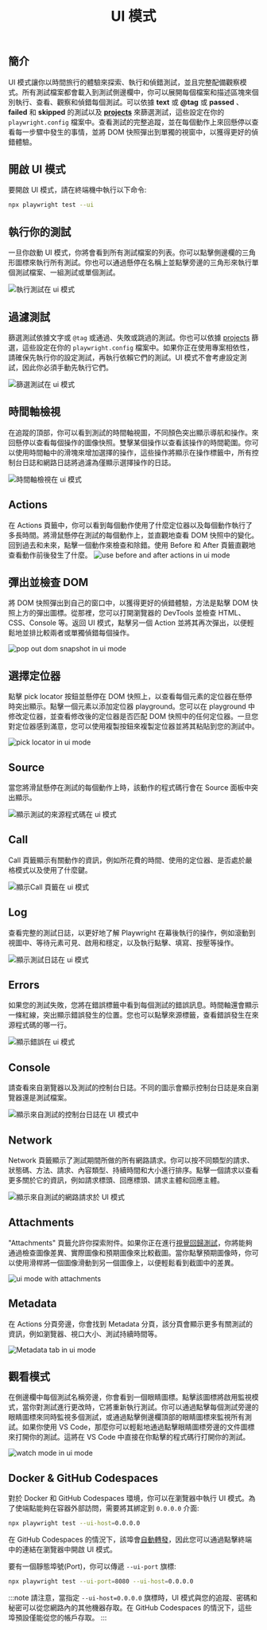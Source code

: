 ﻿---
id: test-ui-mode
title: "UI 模式"
---


## 簡介

UI 模式讓你以時間旅行的體驗來探索、執行和偵錯測試，並且完整配備觀察模式。所有測試檔案都會載入到測試側邊欄中，你可以展開每個檔案和描述區塊來個別執行、查看、觀察和偵錯每個測試。可以依據 **text** 或 **@tag** 或 **passed** 、 **failed** 和 **skipped** 的測試以及 [**projects**](./test-projects) 來篩選測試，這些設定在你的 `playwright.config` 檔案中。查看測試的完整追蹤，並在每個動作上來回懸停以查看每一步驟中發生的事情，並將 DOM 快照彈出到單獨的視窗中，以獲得更好的偵錯體驗。

<LiteYouTube id="d0u6XhXknzU" title="Playwrights UI Mode" />

## 開啟 UI 模式

要開啟 UI 模式，請在終端機中執行以下命令:

```bash
npx playwright test --ui
```

## 執行你的測試

一旦你啟動 UI 模式，你將會看到所有測試檔案的列表。你可以點擊側邊欄的三角形圖標來執行所有測試。你也可以通過懸停在名稱上並點擊旁邊的三角形來執行單個測試檔案、一組測試或單個測試。

![執行測試在 ui 模式](https://github.com/microsoft/playwright/assets/13063165/6b87712f-64a5-4d73-a91d-6562b864712c)

## 過濾測試

篩選測試依據文字或 `@tag` 或通過、失敗或跳過的測試。你也可以依據 [projects](./test-projects) 篩選，這些設定在你的 `playwright.config` 檔案中。如果你正在使用專案相依性，請確保先執行你的設定測試，再執行依賴它們的測試。UI 模式不會考慮設定測試，因此你必須手動先執行它們。

![篩選測試在 ui 模式](https://github.com/microsoft/playwright/assets/13063165/6f05e589-036d-45d5-9078-38134e1261e4)

## 時間軸檢視

在追蹤的頂部，你可以看到測試的時間軸視圖，不同顏色突出顯示導航和操作。來回懸停以查看每個操作的圖像快照。雙擊某個操作以查看該操作的時間範圍。你可以使用時間軸中的滑塊來增加選擇的操作，這些操作將顯示在操作標籤中，所有控制台日誌和網路日誌將過濾為僅顯示選擇操作的日誌。

![時間軸檢視在 ui 模式](https://github.com/microsoft/playwright/assets/13063165/811a9985-32aa-4a3e-9869-de32053cf468)

## Actions

在 Actions 頁籤中，你可以看到每個動作使用了什麼定位器以及每個動作執行了多長時間。將滑鼠懸停在測試的每個動作上，並直觀地查看 DOM 快照中的變化。回到過去和未來，點擊一個動作來檢查和除錯。使用 Before 和 After 頁籤直觀地查看動作前後發生了什麼。 ![use before and after actions in ui mode](https://github.com/microsoft/playwright/assets/13063165/7b22fab5-7346-4b98-8fdd-a78ed280647f)

## 彈出並檢查 DOM

將 DOM 快照彈出到自己的窗口中，以獲得更好的偵錯體驗，方法是點擊 DOM 快照上方的彈出圖標。從那裡，您可以打開瀏覽器的 DevTools 並檢查 HTML、CSS、Console 等。返回 UI 模式，點擊另一個 Action 並將其再次彈出，以便輕鬆地並排比較兩者或單獨偵錯每個操作。

![pop out dom snapshot in ui mode](https://github.com/microsoft/playwright/assets/13063165/f9f43a0c-78d7-4574-9a58-c69d2ec53c8f)

## 選擇定位器

點擊 pick locator 按鈕並懸停在 DOM 快照上，以查看每個元素的定位器在懸停時突出顯示。點擊一個元素以添加定位器 playground。您可以在 playground 中修改定位器，並查看修改後的定位器是否匹配 DOM 快照中的任何定位器。一旦您對定位器感到滿意，您可以使用複製按鈕來複製定位器並將其粘貼到您的測試中。

![pick locator in ui mode](https://github.com/microsoft/playwright/assets/13063165/9e7eeb84-bd26-4010-8614-75e24b56c716)

## Source

當您將滑鼠懸停在測試的每個動作上時，該動作的程式碼行會在 Source 面板中突出顯示。

![顯示測試的來源程式碼在 ui 模式](https://github.com/microsoft/playwright/assets/13063165/49b9fa2a-8a57-4044-acaa-0a2ea4784c5c)

## Call

Call 頁籤顯示有關動作的資訊，例如所花費的時間、使用的定位器、是否處於嚴格模式以及使用了什麼鍵。

![顯示Call 頁籤在 ui 模式](https://github.com/microsoft/playwright/assets/13063165/442314c3-0b16-4400-bf25-c198f8654849)

## Log

查看完整的測試日誌，以更好地了解 Playwright 在幕後執行的操作，例如滾動到視圖中、等待元素可見、啟用和穩定，以及執行點擊、填寫、按壓等操作。

![顯示測試日誌在 ui 模式](https://github.com/microsoft/playwright/assets/13063165/1d214ee5-2c07-414d-a342-f88d0864ac89)

## Errors

如果您的測試失敗，您將在錯誤標籤中看到每個測試的錯誤訊息。時間軸還會顯示一條紅線，突出顯示錯誤發生的位置。您也可以點擊來源標籤，查看錯誤發生在來源程式碼的哪一行。

![顯示錯誤在 ui 模式](https://github.com/microsoft/playwright/assets/13063165/ffca2fd1-5349-41fb-ade9-ace143bb2c58)

## Console

請查看來自瀏覽器以及測試的控制台日誌。不同的圖示會顯示控制台日誌是來自瀏覽器還是測試檔案。

![顯示來自測試的控制台日誌在 UI 模式中](https://github.com/microsoft/playwright/assets/13063165/b6a44763-da04-4152-bbac-3369ca4a60ac)

## Network

Network 頁籤顯示了測試期間所做的所有網路請求。你可以按不同類型的請求、狀態碼、方法、請求、內容類型、持續時間和大小進行排序。點擊一個請求以查看更多關於它的資訊，例如請求標頭、回應標頭、請求主體和回應主體。

![顯示來自測試的網路請求於 UI 模式](https://github.com/microsoft/playwright/assets/13063165/946c2722-447a-4005-9518-b4e9b73a8240)

## Attachments

"Attachments" 頁籤允許你探索附件。如果你正在進行[視覺回歸測試](./test-snapshots.mdx)，你將能夠通過檢查圖像差異、實際圖像和預期圖像來比較截圖。當你點擊預期圖像時，你可以使用滑桿將一個圖像滑動到另一個圖像上，以便輕鬆看到截圖中的差異。

![ui mode with attachments](https://github.com/microsoft/playwright/assets/13063165/bb83b406-84ed-4380-a96c-0e62d1388093)

## Metadata

在 Actions 分頁旁邊，你會找到 Metadata 分頁，該分頁會顯示更多有關測試的資訊，例如瀏覽器、視口大小、測試持續時間等。

![Metadata tab in ui mode](https://github.com/microsoft/playwright/assets/13063165/befff46e-381a-41c2-8259-e47442add425)

## 觀看模式

在側邊欄中每個測試名稱旁邊，你會看到一個眼睛圖標。點擊該圖標將啟用監視模式，當你對測試進行更改時，它將重新執行測試。你可以通過點擊每個測試旁邊的眼睛圖標來同時監視多個測試，或通過點擊側邊欄頂部的眼睛圖標來監視所有測試。如果你使用 VS Code，那麼你可以輕鬆地通過點擊眼睛圖標旁邊的文件圖標來打開你的測試。這將在 VS Code 中直接在你點擊的程式碼行打開你的測試。

![watch mode in ui mode](https://github.com/microsoft/playwright/assets/13063165/20d7d44c-b52d-43ff-8871-8b828671f3da)

## Docker & GitHub Codespaces

對於 Docker 和 GitHub Codespaces 環境，你可以在瀏覽器中執行 UI 模式。為了使端點能夠在容器外部訪問，需要將其綁定到 `0.0.0.0` 介面:

```bash
npx playwright test --ui-host=0.0.0.0
```

在 GitHub Codespaces 的情況下，該埠會[自動轉發](https://docs.github.com/en/codespaces/developing-in-codespaces/forwarding-ports-in-your-codespace#about-forwarded-ports)，因此您可以通過點擊終端中的連結在瀏覽器中開啟 UI 模式。

要有一個靜態埠號(Port)，你可以傳遞 `--ui-port` 旗標:

```bash
npx playwright test --ui-port=8080 --ui-host=0.0.0.0
```

:::note
請注意，當指定 `--ui-host=0.0.0.0` 旗標時，UI 模式與您的追蹤、密碼和秘密可以從您網路內的其他機器存取。在 GitHub Codespaces 的情況下，這些埠預設僅能從您的帳戶存取。
:::




[Accessibility]: /api/class-accessibility.mdx "Accessibility"
[Android]: /api/class-android.mdx "Android"
[AndroidDevice]: /api/class-androiddevice.mdx "AndroidDevice"
[AndroidInput]: /api/class-androidinput.mdx "AndroidInput"
[AndroidSocket]: /api/class-androidsocket.mdx "AndroidSocket"
[AndroidWebView]: /api/class-androidwebview.mdx "AndroidWebView"
[APIRequest]: /api/class-apirequest.mdx "APIRequest"
[APIRequestContext]: /api/class-apirequestcontext.mdx "APIRequestContext"
[APIResponse]: /api/class-apiresponse.mdx "APIResponse"
[APIResponseAssertions]: /api/class-apiresponseassertions.mdx "APIResponseAssertions"
[Browser]: /api/class-browser.mdx "Browser"
[BrowserContext]: /api/class-browsercontext.mdx "BrowserContext"
[BrowserServer]: /api/class-browserserver.mdx "BrowserServer"
[BrowserType]: /api/class-browsertype.mdx "BrowserType"
[CDPSession]: /api/class-cdpsession.mdx "CDPSession"
[Clock]: /api/class-clock.mdx "Clock"
[ConsoleMessage]: /api/class-consolemessage.mdx "ConsoleMessage"
[Coverage]: /api/class-coverage.mdx "Coverage"
[Dialog]: /api/class-dialog.mdx "Dialog"
[Download]: /api/class-download.mdx "Download"
[Electron]: /api/class-electron.mdx "Electron"
[ElectronApplication]: /api/class-electronapplication.mdx "ElectronApplication"
[ElementHandle]: /api/class-elementhandle.mdx "ElementHandle"
[FileChooser]: /api/class-filechooser.mdx "FileChooser"
[Frame]: /api/class-frame.mdx "Frame"
[FrameLocator]: /api/class-framelocator.mdx "FrameLocator"
[GenericAssertions]: /api/class-genericassertions.mdx "GenericAssertions"
[JSHandle]: /api/class-jshandle.mdx "JSHandle"
[Keyboard]: /api/class-keyboard.mdx "Keyboard"
[Locator]: /api/class-locator.mdx "Locator"
[LocatorAssertions]: /api/class-locatorassertions.mdx "LocatorAssertions"
[Logger]: /api/class-logger.mdx "Logger"
[Mouse]: /api/class-mouse.mdx "Mouse"
[Page]: /api/class-page.mdx "Page"
[PageAssertions]: /api/class-pageassertions.mdx "PageAssertions"
[Playwright]: /api/class-playwright.mdx "Playwright"
[PlaywrightAssertions]: /api/class-playwrightassertions.mdx "PlaywrightAssertions"
[Request]: /api/class-request.mdx "Request"
[Response]: /api/class-response.mdx "Response"
[Route]: /api/class-route.mdx "Route"
[Selectors]: /api/class-selectors.mdx "Selectors"
[SnapshotAssertions]: /api/class-snapshotassertions.mdx "SnapshotAssertions"
[TimeoutError]: /api/class-timeouterror.mdx "TimeoutError"
[Touchscreen]: /api/class-touchscreen.mdx "Touchscreen"
[Tracing]: /api/class-tracing.mdx "Tracing"
[Video]: /api/class-video.mdx "Video"
[WebError]: /api/class-weberror.mdx "WebError"
[WebSocket]: /api/class-websocket.mdx "WebSocket"
[Worker]: /api/class-worker.mdx "Worker"
[Fixtures]: /api/class-fixtures.mdx "Fixtures"
[FullConfig]: /api/class-fullconfig.mdx "FullConfig"
[FullProject]: /api/class-fullproject.mdx "FullProject"
[Test]: /api/class-test.mdx "Test"
[TestConfig]: /api/class-testconfig.mdx "TestConfig"
[TestInfo]: /api/class-testinfo.mdx "TestInfo"
[TestInfoError]: /api/class-testinfoerror.mdx "TestInfoError"
[TestOptions]: /api/class-testoptions.mdx "TestOptions"
[TestProject]: /api/class-testproject.mdx "TestProject"
[WorkerInfo]: /api/class-workerinfo.mdx "WorkerInfo"
[Location]: /api/class-location.mdx "Location"
[Reporter]: /api/class-reporter.mdx "Reporter"
[Suite]: /api/class-suite.mdx "Suite"
[TestCase]: /api/class-testcase.mdx "TestCase"
[TestError]: /api/class-testerror.mdx "TestError"
[TestResult]: /api/class-testresult.mdx "TestResult"
[TestStep]: /api/class-teststep.mdx "TestStep"
[Element]: https://developer.mozilla.org/en-US/docs/Web/API/element "Element"
[EvaluationArgument]: /evaluating.mdx#evaluation-argument "EvaluationArgument"
[Promise]: https://developer.mozilla.org/en-US/docs/Web/JavaScript/Reference/Global_Objects/Promise "Promise"
[iterator]: https://developer.mozilla.org/en-US/docs/Web/JavaScript/Reference/Iteration_protocols "Iterator"
[origin]: https://developer.mozilla.org/en-US/docs/Glossary/Origin "Origin"
[selector]: https://developer.mozilla.org/en-US/docs/Web/CSS/CSS_Selectors "selector"
[Serializable]: https://developer.mozilla.org/en-US/docs/Web/JavaScript/Reference/Global_Objects/JSON/stringify#Description "Serializable"
[UIEvent.detail]: https://developer.mozilla.org/en-US/docs/Web/API/UIEvent/detail "UIEvent.detail"
[UnixTime]: https://en.wikipedia.org/wiki/Unix_time "Unix Time"
[xpath]: https://developer.mozilla.org/en-US/docs/Web/XPath "xpath"

[Array]: https://developer.mozilla.org/en-US/docs/Web/JavaScript/Reference/Global_Objects/Array "Array"
[boolean]: https://developer.mozilla.org/en-US/docs/Web/JavaScript/Data_structures#Boolean_type "Boolean"
[Buffer]: https://nodejs.org/api/buffer.html#buffer_class_buffer "Buffer"
[ChildProcess]: https://nodejs.org/api/child_process.html "ChildProcess"
[Error]: https://nodejs.org/api/errors.html#errors_class_error "Error"
[EventEmitter]: https://nodejs.org/api/events.html#events_class_eventemitter "EventEmitter"
[function]: https://developer.mozilla.org/en-US/docs/Web/JavaScript/Reference/Global_Objects/Function "Function"
[FormData]: https://developer.mozilla.org/en-US/docs/Web/API/FormData "FormData"
[Map]: https://developer.mozilla.org/en-US/docs/Web/JavaScript/Reference/Global_Objects/Map "Map"
[Metadata]: https://developer.mozilla.org/en-US/docs/Web/JavaScript/Reference/Global_Objects/Object "Object&lt;string, any&gt;"
[null]: https://developer.mozilla.org/en-US/docs/Web/JavaScript/Reference/Global_Objects/null "null"
[number]: https://developer.mozilla.org/en-US/docs/Web/JavaScript/Data_structures#Number_type "Number"
[Object]: https://developer.mozilla.org/en-US/docs/Web/JavaScript/Reference/Global_Objects/Object "Object"
[Promise]: https://developer.mozilla.org/en-US/docs/Web/JavaScript/Reference/Global_Objects/Promise "Promise"
[Readable]: https://nodejs.org/api/stream.html#stream_class_stream_readable "Readable"
[ReadStream]: https://nodejs.org/api/fs.html#class-fsreadstream "ReadStream"
[RegExp]: https://developer.mozilla.org/en-US/docs/Web/JavaScript/Reference/Global_Objects/RegExp "RegExp"
[string]: https://developer.mozilla.org/en-US/docs/Web/JavaScript/Data_structures#String_type "string"
[void]: https://developer.mozilla.org/en-US/docs/Web/JavaScript/Reference/Global_Objects/undefined "void"
[URL]: https://nodejs.org/api/url.html "URL"
[URLSearchParams]: https://developer.mozilla.org/en-US/docs/Web/API/URLSearchParams "URLSearchParams"

[all available image tags]: https://mcr.microsoft.com/en-us/product/playwright/about "all available image tags"
[Microsoft Artifact Registry]: https://mcr.microsoft.com/en-us/product/playwright/about "Microsoft Artifact Registry"
[Dockerfile.jammy]: https://github.com/microsoft/playwright/blob/main/utils/docker/Dockerfile.jammy "Dockerfile.jammy"

